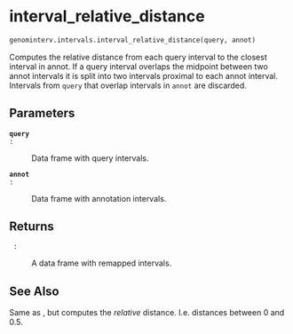 # interval_relative_distance { #genominterv.intervals.interval_relative_distance }

```python
genominterv.intervals.interval_relative_distance(query, annot)
```

Computes the relative distance from each query interval to the closest interval in
annot. If a query interval overlaps the midpoint between two annot intervals
it is split into two intervals proximal to each annot interval. Intervals
from `query` that overlap intervals in `annot` are discarded.

## Parameters {.doc-section .doc-section-parameters}

<code>[**query**]{.parameter-name} [:]{.parameter-annotation-sep} []{.parameter-annotation}</code>

:   Data frame with query intervals.

<code>[**annot**]{.parameter-name} [:]{.parameter-annotation-sep} []{.parameter-annotation}</code>

:   Data frame with annotation intervals.

## Returns {.doc-section .doc-section-returns}

<code>[]{.parameter-name} [:]{.parameter-annotation-sep} []{.parameter-annotation}</code>

:   A data frame with remapped intervals.

## See Also {.doc-section .doc-section-see-also}

Same as [](`~genominterv.intervals.interval_distance`), but computes the *relative* distance.
I.e. distances between 0 and 0.5.